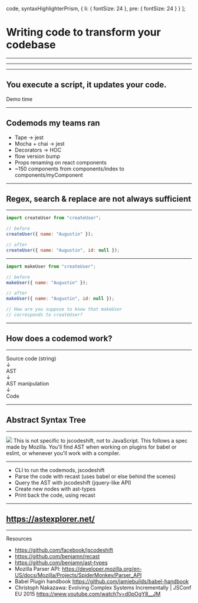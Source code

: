 
  code,
  syntaxHighlighterPrism,
  { li: { fontSize: 24 }, pre: { fontSize: 24 } }
];

# Writing code to transform your codebase

---

<Me />

---

<Links />

---

## You execute a script, it updates your code.

<Notes>Demo time</Notes>

---

## Codemods my teams ran

- Tape -> jest
- Mocha + chai -> jest
- Decorators -> HOC
- flow version bump
- Props renaming on react components
- ~150 components from components/index to components/myComponent

---

## Regex, search & replace are not always sufficient

---

```js
import createUser from "createUser";

// before
createUser({ name: "Augustin" });

// after
createUser({ name: "Augustin", id: null });
```

---

```javascript
import makeUser from "createUser";

// before
makeUser({ name: "Augustin" });

// after
makeUser({ name: "Augustin", id: null });

// How are you suppose to know that makeUser
// corresponds to createUser?
```

---

## How does a codemod work?

---

<div>Source code (string)</div>
<Appear>
  <div>
    <div>↓</div>
    <div>AST</div>
  </div>
  <div>
    <div>↓</div>
    <div>AST manipulation</div>
  </div>
  <div>
    <div>↓</div>
    <div>Code</div>
  </div>
</Appear>

---

## Abstract Syntax Tree

---

<img src="./assets/AST.jpg" />

<Notes>
  This is not specific to jscodeshift, not to JavaScript. This follows a spec
  made by Mozilla. You'll find AST when working on plugins for babel or eslint,
  or whenever you'll work with a compiler.
</Notes>

---

- CLI to run the codemods, jscodeshift
- Parse the code with recast (uses babel or else behind the scenes)
- Query the AST with jscodeshift (jquery-like API)
- Create new nodes with ast-types
- Print back the code, using recast

---

## https://astexplorer.net/

---

Resources

<div style={{paddingRight: '5%', paddingLeft: '5%'}}>

- https://github.com/facebook/jscodeshift
- https://github.com/benjamn/recast
- https://github.com/benjamn/ast-types
- Mozilla Parser API: https://developer.mozilla.org/en-US/docs/Mozilla/Projects/SpiderMonkey/Parser_API
- Babel Plugin handbook https://github.com/jamiebuilds/babel-handbook
- Christoph Nakazawa: Evolving Complex Systems Incrementally | JSConf EU 2015 https://www.youtube.com/watch?v=d0pOgY8__JM

</div>
